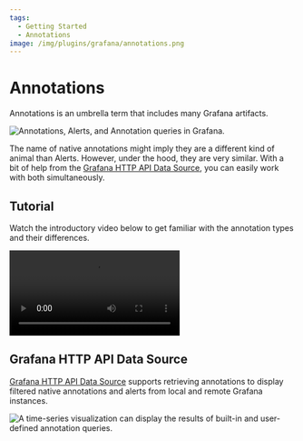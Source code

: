 ```yaml
---
tags:
  - Getting Started
  - Annotations
image: /img/plugins/grafana/annotations.png
---
```



# Annotations

Annotations is an umbrella term that includes many Grafana artifacts.

<Image
  title="Annotations, Alerts, and Annotation queries in Grafana."
  src="/img/plugins/grafana/annotations.png"
/>

The name of native annotations might imply they are a different kind of animal than Alerts. However, under the hood, they are very similar. With a bit of help from the [Grafana HTTP API Data Source](/plugins/volkovlabs-grapi-datasource), you can easily work with both simultaneously.

## Tutorial

Watch the introductory video below to get familiar with the annotation types and their differences.

<Video
  src="https://www.youtube.com/embed/4asWJ_Dhcmw"
  title="Annotations, Alerts, and Annotation queries in Grafana explained."
/>

## Grafana HTTP API Data Source

[Grafana HTTP API Data Source](/plugins/volkovlabs-grapi-datasource) supports retrieving annotations to display filtered native annotations and alerts from local and remote Grafana instances.

<Image
  title="A time-series visualization can display the results of built-in and user-defined annotation queries."
  src="/img/plugins/grafana/alerts.png"
/>
